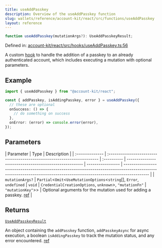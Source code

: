 ```yaml
---
title: useAddPasskey
description: Overview of the useAddPasskey function
slug: wallets/reference/account-kit/react/src/functions/useAddPasskey
layout: reference
---
```


```ts
function useAddPasskey(mutationArgs?): UseAddPasskeyResult;
```

Defined in: [account-kit/react/src/hooks/useAddPasskey.ts:56](https://github.com/alchemyplatform/aa-sdk/blob/923a52171f7246172caf350853843e6680197da9/account-kit/react/src/hooks/useAddPasskey.ts#L56)

A custom [hook](https://github.com/alchemyplatform/aa-sdk/blob/main/account-kit/react/src/hooks/useAddPasskey.ts) to handle the addition of a passkey to an already authenticated account, which includes executing a mutation with optional parameters.

## Example

```ts twoslash
import { useAddPasskey } from "@account-kit/react";

const { addPasskey, isAddingPasskey, error } = useAddPasskey({
  // these are optional
  onSuccess: () => {
    // do something on success
  },
  onError: (error) => console.error(error),
});
```

## Parameters

| Parameter       | Type                                                                       | Description |
| :-------------- | :------------------------------------------------------------------------- | :---------- | ------------------------------------------------------- | ----------------- | ------------------------------------------------------------------------------------------------------------------------------------------------------------------------- |
| `mutationArgs?` | `Partial`\<`Omit`\<`UseMutationOptions`\<`string`\[], `Error`, `undefined` | `void`      | `CredentialCreationOptions`, `unknown`>, `"mutationFn"` | `"mutationKey"`>> | Optional arguments for the mutation used for adding a passkey. [ref](https://github.com/alchemyplatform/aa-sdk/blob/main/account-kit/react/src/hooks/useAddPasskey.ts#L8) |

## Returns

[`UseAddPasskeyResult`](../type-aliases/UseAddPasskeyResult.mdx)

An object containing the `addPasskey` function, `addPasskeyAsync` for async execution, a boolean `isAddingPasskey` to track the mutation status, and any error encountered. [ref](https://github.com/alchemyplatform/aa-sdk/blob/main/account-kit/react/src/hooks/useAddPasskey.ts#L13)
